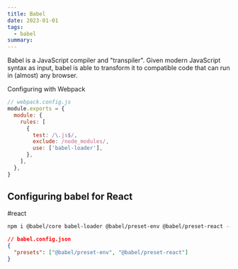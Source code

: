 ```yaml
---
title: Babel
date: 2023-01-01
tags:
  - babel
summary:
---
```


Babel is a JavaScript compiler and "transpiler". Given modern JavaScript syntax as input, babel is able to transform it to compatible code that can run in (almost) any browser.

Configuring with Webpack

```js
// webpack.config.js
module.exports = {
  module: {
    rules: [
      {
        test: /\.js$/,
        exclude: /node_modules/,
        use: ['babel-loader'],
      },
    ],
  },
}
```

## Configuring babel for React

#react

```bash
npm i @babel/core babel-loader @babel/preset-env @babel/preset-react --save-dev
```

```json
// babel.config.json
{
  "presets": ["@babel/preset-env", "@babel/preset-react"]
}
```

